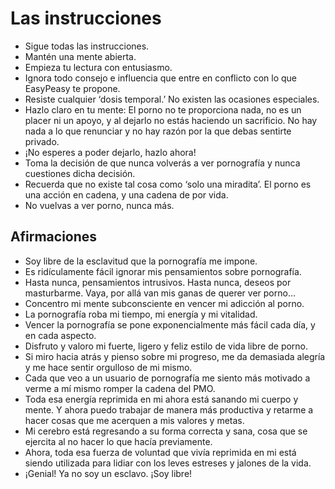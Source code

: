 # Las instrucciones {#las-instrucciones}

* Sigue todas las instrucciones.
* Mantén una mente abierta.
* Empieza tu lectura con entusiasmo.
* Ignora todo consejo e influencia que entre en conflicto con lo que EasyPeasy te propone. 
* Resiste cualquier ‘dosis temporal.’ No existen las ocasiones especiales.
* Hazlo claro en tu mente: El porno no te proporciona nada, no es un placer ni un apoyo, y al dejarlo no estás haciendo un sacrificio. No hay nada a lo que renunciar y no hay razón por la que debas sentirte privado. 
* ¡No esperes a poder dejarlo, hazlo ahora!
* Toma la decisión de que nunca volverás a ver pornografía y nunca cuestiones dicha decisión. 
* Recuerda que no existe tal cosa como ‘solo una miradita’. El porno es una acción en cadena, y una cadena de por vida. 
* No vuelvas a ver porno, nunca más.

## Afirmaciones

* Soy libre de la esclavitud que la pornografía me impone. 
* Es ridículamente fácil ignorar mis pensamientos sobre pornografía. 
* Hasta nunca, pensamientos intrusivos. Hasta nunca, deseos por masturbarme. Vaya, por allá van mis ganas de querer ver porno…
* Concentro mi mente subconsciente en vencer mi adicción al porno.
* La pornografía roba mi tiempo, mi energía y mi vitalidad.
* Vencer la pornografía se pone exponencialmente más fácil cada día, y en cada aspecto. 
* Disfruto y valoro mi fuerte, ligero y feliz estilo de vida libre de porno.
* Si miro hacia atrás y pienso sobre mi progreso, me da demasiada alegría y me hace sentir orgulloso de mi mismo.
* Cada que veo a un usuario de pornografía me siento más motivado a verme a mí mismo romper la cadena del PMO. 
* Toda esa energía reprimida en mi ahora está sanando mi cuerpo y mente. Y ahora puedo trabajar de manera más productiva y retarme a hacer cosas que me acerquen a mis valores y metas.
* Mi cerebro está regresando a su forma correcta y sana, cosa que se ejercita al no hacer lo que hacía previamente. 
* Ahora, toda esa fuerza de voluntad que vivía reprimida en mi está siendo utilizada para lidiar con los leves estreses y jalones de la vida.
* ¡Genial! Ya no soy un esclavo. ¡Soy libre!

